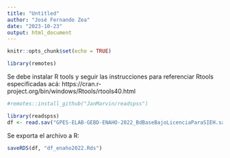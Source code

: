 ---
title: "Untitled"
author: "José Fernando Zea"
date: "2023-10-23"
output: html_document
---

```{r setup, include=FALSE}
knitr::opts_chunk$set(echo = TRUE)
```

```{r}
library(remotes)
```


Se debe instalar R tools y seguir las instrucciones para referenciar Rtools especificadas acá: https://cran.r-project.org/bin/windows/Rtools/rtools40.html

```{r}
#remotes::install_github("JanMarvin/readspss")

library(readspss)
df <- read.sav("GPES-ELAB-GEBD-ENAHO-2022_BdBaseBajoLicenciaParaSIEH.sav", pass = "E2022us#")
```

Se exporta el archivo a R:

```{r}
saveRDS(df, "df_enaho2022.Rds")
```


